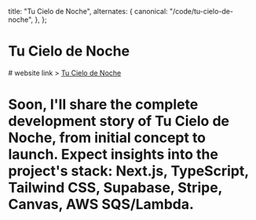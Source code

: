 
  title: "Tu Cielo de Noche",
  alternates: {
    canonical: "/code/tu-cielo-de-noche",
  },
};

# Tu Cielo de Noche

<AnimatedName /># website link > [Tu Cielo de Noche](https://tucielodenoche.com)

# Soon, I'll share the complete development story of Tu Cielo de Noche, from initial concept to launch. Expect insights into the project's stack: Next.js, TypeScript, Tailwind CSS, Supabase, Stripe, Canvas, AWS SQS/Lambda.
